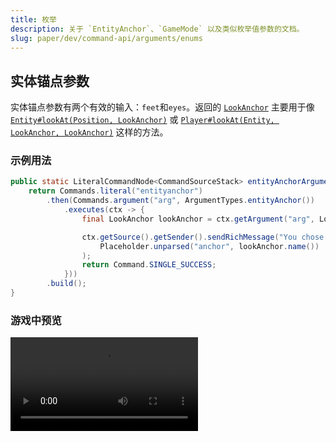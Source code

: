 ```yaml
---
title: 枚举
description: 关于 `EntityAnchor`、`GameMode` 以及类似枚举值参数的文档。
slug: paper/dev/command-api/arguments/enums
---
```




## 实体锚点参数
实体锚点参数有两个有效的输入：`feet`和`eyes`。返回的 [`LookAnchor`](jd:paper:io.papermc.paper.entity.LookAnchor)
主要用于像 [`Entity#lookAt(Position, LookAnchor)`](jd:paper:org.bukkit.entity.Entity#lookAt(io.papermc.paper.math.Position,io.papermc.paper.entity.LookAnchor))
或 [`Player#lookAt(Entity, LookAnchor, LookAnchor)`](jd:paper:org.bukkit.entity.Player#lookAt(org.bukkit.entity.Entity,io.papermc.paper.entity.LookAnchor,io.papermc.paper.entity.LookAnchor)) 这样的方法。

### 示例用法
```java
public static LiteralCommandNode<CommandSourceStack> entityAnchorArgument() {
    return Commands.literal("entityanchor")
        .then(Commands.argument("arg", ArgumentTypes.entityAnchor())
            .executes(ctx -> {
                final LookAnchor lookAnchor = ctx.getArgument("arg", LookAnchor.class);

                ctx.getSource().getSender().sendRichMessage("You chose <aqua><anchor></aqua>!",
                    Placeholder.unparsed("anchor", lookAnchor.name())
                );
                return Command.SINGLE_SUCCESS;
            }))
        .build();
}
```

### 游戏中预览
<Video src={EntityAnchorMp4} />


## 游戏模式参数
游戏模式参数的工作方式与原版`/gamemode <gamemode>`命令的第一个参数相同。
它接受任何4种有效的游戏模式，并返回一个 [`GameMode`](jd:paper:org.bukkit.GameMode) 枚举以在代码中使用。

### 示例用法
```java
public static LiteralCommandNode<CommandSourceStack> gameModeArgument() {
    return Commands.literal("gamemodearg")
        .then(Commands.argument("arg", ArgumentTypes.gameMode())
            .executes(ctx -> {
                final GameMode gamemode = ctx.getArgument("arg", GameMode.class);

                if (ctx.getSource().getExecutor() instanceof Player player) {
                    player.setGameMode(gamemode);
                    player.sendRichMessage("你的游戏模式已设置为<red><gamemode></red>！",
                        Placeholder.component("gamemode", Component.translatable(gamemode))
                    );
                    return Command.SINGLE_SUCCESS;
                }

                ctx.getSource().getSender().sendPlainMessage("这个命令需要一个玩家！");
                return Command.SINGLE_SUCCESS;
            }))
        .build();
}
```

### 游戏中预览
<Video src={GameModeMp4} />


## HeightMap 参数
[`HeightMap`](jd:paper:org.bukkit.HeightMap) 参数包括以下有效的输入：`motion_blocking`、`motion_blocking_no_leaves`、`ocean_floor`和`world_surface`。
它通常用于声明数据包或`/execute positioned over <height_map>`命令的相对位置。
例如，`world_surface`意味着应该使用设置的X/Z值处的世界表面的Y坐标。

### 示例用法
```java
public static LiteralCommandNode<CommandSourceStack> heightMapArgument() {
    return Commands.literal("heightmap")
        .then(Commands.argument("arg", ArgumentTypes.heightMap())
            .executes(ctx -> {
                final HeightMap heightMap = ctx.getArgument("arg", HeightMap.class);

                ctx.getSource().getSender().sendRichMessage("你选择了<gold><selection></gold>",
                    Placeholder.unparsed("selection", heightMap.name())
                );

                return Command.SINGLE_SUCCESS;
            }))
        .build();
}
```

### 游戏中预览
<Video src={HeightMapMp4} />


## 记分板显示槽参数
这个参数允许你从用户那里检索一个 [`DisplaySlot`](jd:paper:org.bukkit.scoreboard.DisplaySlot) 枚举值。

### 示例用法
```java
public static LiteralCommandNode<CommandSourceStack> scoreboardDisplaySlotArgument() {
    return Commands.literal("scoreboarddisplayslot")
        .then(Commands.argument("slot", ArgumentTypes.scoreboardDisplaySlot())
            .executes(ctx -> {
                final DisplaySlot slot = ctx.getArgument("slot", DisplaySlot.class);

                ctx.getSource().getSender().sendPlainMessage("你选择了: " + slot.getId());

                return Command.SINGLE_SUCCESS;
            })
        ).build();
}
```

### 游戏中预览
<Video src={ScoreboardDisplaySlotMp4} />


## 模板镜像参数
在这里，用户有3种有效的输入可能性：`front_back`、`left_right`和`none`。
你可以将参数的结果检索为一个 [`Mirror`](jd:paper:org.bukkit.block.structure.Mirror) 枚举值。

### 示例用法
```java
public static LiteralCommandNode<CommandSourceStack> templateMirrorArgument() {
    return Commands.literal("templatemirror")
        .then(Commands.argument("mirror", ArgumentTypes.templateMirror())
            .executes(ctx -> {
                final Mirror mirror = ctx.getArgument("mirror", Mirror.class);

                ctx.getSource().getSender().sendPlainMessage("你选择了: " + mirror.name());

                return Command.SINGLE_SUCCESS;
            })
        ).build();
}
```

### 游戏中预览
<Video src={TemplateMirrorMp4} />


## 模板旋转参数
对于模板旋转参数，用户有4种有效的输入可能性：`180`、`clockwise_90`、`counterclockwise_90` 和 `none`。
你可以将参数的结果检索为一个 [`StructureRotation`](jd:paper:org.bukkit.block.structure.StructureRotation) 枚举值。

### 示例用法
```java
public static LiteralCommandNode<CommandSourceStack> templateRotationArgument() {
    return Commands.literal("templaterotation")
        .then(Commands.argument("rotation", ArgumentTypes.templateRotation())
            .executes(ctx -> {
                final StructureRotation rotation = ctx.getArgument("rotation", StructureRotation.class);

                ctx.getSource().getSender().sendPlainMessage("你选择了: " + rotation.name());

                return Command.SINGLE_SUCCESS;
            })
        ).build();
}
```

### 游戏中预览
<Video src={TemplateRotationMp4} />
